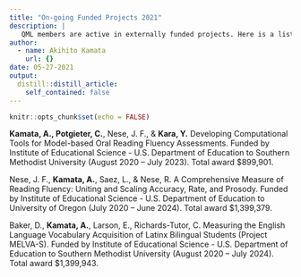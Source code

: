 ```yaml
---
title: "On-going Funded Projects 2021"
description: |
   QML members are active in externally funded projects. Here is a list of on-going funded projects by QML members as of May 2021.
author:
  - name: Akihito Kamata
    url: {}
date: 05-27-2021
output:
  distill::distill_article:
    self_contained: false
---
```



```r
knitr::opts_chunk$set(echo = FALSE)
```

**Kamata, A., Potgieter, C.**, Nese, J. F., & **Kara, Y.** Developing Computational Tools for Model-based Oral Reading Fluency Assessments. Funded by Institute of Educational Science - U.S. Department of Education to Southern Methodist University (August 2020 – July 2023). Total award $899,901.  

Nese, J. F., **Kamata, A.**, Saez, L., & Nese, R. A Comprehensive Measure of Reading Fluency: Uniting and Scaling Accuracy, Rate, and Prosody. Funded by Institute of Educational Science - U.S. Department of Education to University of Oregon (July 2020 – June 2024). Total award $1,399,379.  

Baker, D., **Kamata, A.**, Larson, E., Richards-Tutor, C. Measuring the English Language Vocabulary Acquisition of Latinx Bilingual Students (Project MELVA-S). Funded by Institute of Educational Science - U.S. Department of Education to Southern Methodist University (August 2020 – July 2024). Total award $1,399,943.  
